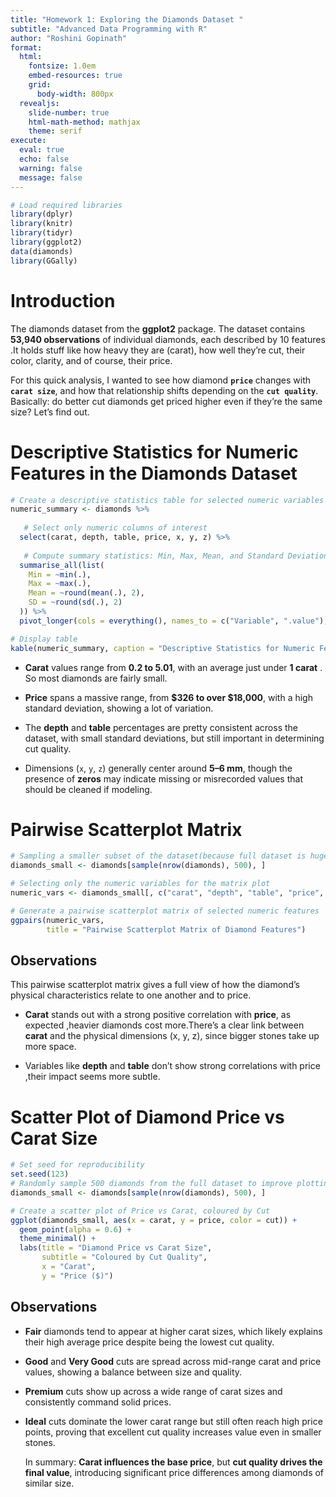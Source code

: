 ```yaml
---
title: "Homework 1: Exploring the Diamonds Dataset "
subtitle: "Advanced Data Programming with R"
author: "Roshini Gopinath"
format:
  html:
    fontsize: 1.0em
    embed-resources: true
    grid:
      body-width: 800px
  revealjs: 
    slide-number: true
    html-math-method: mathjax
    theme: serif
execute: 
  eval: true
  echo: false
  warning: false
  message: false
---
```


```r
# Load required libraries
library(dplyr)
library(knitr)
library(tidyr)
library(ggplot2)
data(diamonds)
library(GGally)
```

# Introduction

The diamonds dataset from the **ggplot2** package. The dataset contains **53,940 observations** of individual diamonds, each described by 10 features .It holds stuff like how heavy they are (carat), how well they’re cut, their color, clarity, and of course, their price.

For this quick analysis, I wanted to see how diamond **`price`** changes with **`carat size`**, and how that relationship shifts depending on the **`cut quality`**. Basically: do better cut diamonds get priced higher even if they’re the same size? Let’s find out.

# Descriptive Statistics for Numeric Features in the Diamonds Dataset

```r
# Create a descriptive statistics table for selected numeric variables
numeric_summary <- diamonds %>%
  
   # Select only numeric columns of interest
  select(carat, depth, table, price, x, y, z) %>%
  
   # Compute summary statistics: Min, Max, Mean, and Standard Deviation
  summarise_all(list(
    Min = ~min(.),
    Max = ~max(.),
    Mean = ~round(mean(.), 2),
    SD = ~round(sd(.), 2)
  )) %>%
  pivot_longer(cols = everything(), names_to = c("Variable", ".value"), names_sep = "_")

# Display table
kable(numeric_summary, caption = "Descriptive Statistics for Numeric Features in the Diamonds Dataset")

```

-   **Carat** values range from **0.2 to 5.01**, with an average just under **1 carat** . So most diamonds are fairly small.

-   **Price** spans a massive range, from **\$326 to over \$18,000**, with a high standard deviation, showing a lot of variation.

-   The **depth** and **table** percentages are pretty consistent across the dataset, with small standard deviations, but still important in determining cut quality.

-   Dimensions (`x`, `y`, `z`) generally center around **5–6 mm**, though the presence of **zeros** may indicate missing or misrecorded values that should be cleaned if modeling.

# Pairwise Scatterplot Matrix

```r

# Sampling a smaller subset of the dataset(because full dataset is huge)
diamonds_small <- diamonds[sample(nrow(diamonds), 500), ]

# Selecting only the numeric variables for the matrix plot
numeric_vars <- diamonds_small[, c("carat", "depth", "table", "price", "x", "y", "z")]

# Generate a pairwise scatterplot matrix of selected numeric features
ggpairs(numeric_vars,
        title = "Pairwise Scatterplot Matrix of Diamond Features")


```

## Observations

This pairwise scatterplot matrix gives a full view of how the diamond’s physical characteristics relate to one another and to price.

-   **Carat** stands out with a strong positive correlation with **price**, as expected ,heavier diamonds cost more.There's a clear link between **carat** and the physical dimensions (x, y, z), since bigger stones take up more space.

-   Variables like **depth** and **table** don’t show strong correlations with price ,their impact seems more subtle.

# **Scatter Plot of Diamond Price vs Carat Size**

```r
# Set seed for reproducibility 
set.seed(123)
# Randomly sample 500 diamonds from the full dataset to improve plotting performance
diamonds_small <- diamonds[sample(nrow(diamonds), 500), ]

# Create a scatter plot of Price vs Carat, coloured by Cut
ggplot(diamonds_small, aes(x = carat, y = price, color = cut)) +
  geom_point(alpha = 0.6) +
  theme_minimal() +
  labs(title = "Diamond Price vs Carat Size",
       subtitle = "Coloured by Cut Quality",
       x = "Carat",
       y = "Price ($)")
```

## Observations

-   **Fair** diamonds tend to appear at higher carat sizes, which likely explains their high average price despite being the lowest cut quality.

-   **Good** and **Very Good** cuts are spread across mid-range carat and price values, showing a balance between size and quality.

-   **Premium** cuts show up across a wide range of carat sizes and consistently command solid prices.

-   **Ideal** cuts dominate the lower carat range but still often reach high price points, proving that excellent cut quality increases value even in smaller stones.

    In summary: **Carat influences the base price**, but **cut quality drives the final value**, introducing significant price differences among diamonds of similar size.
